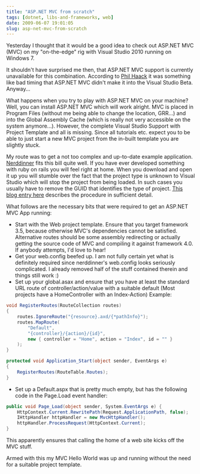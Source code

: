 ```yaml
---
title: "ASP.NET MVC from scratch"
tags: [dotnet, libs-and-frameworks, web]
date: 2009-06-07 19:01:05
slug: asp-net-mvc-from-scratch
---
```


Yesterday I thought that it would be a good idea to check out ASP.NET MVC (MVC) on my "on-the-edge" rig with Visual Studio 2010 running on Windows 7.

It shouldn't have surprised me then, that ASP.NET MVC support is currently unavailable for this combination. According to [Phil Haack](http://haacked.com/articles/AboutHaacked.aspx) it was something like bad timing that ASP.NET MVC didn't make it into the Visual Studio Beta. Anyway...

What happens when you try to play with ASP.NET MVC on your machine? Well, you can install ASP.NET MVC which will work alright. MVC is placed in Program Files (without me being able to change the location, GRR...) and into the Global Assembly Cache (which is really not very accessible on the system anymore...). However, the complete Visual Studio Support with Project Template and all is missing. Since all tutorials etc. expect you to be able to just start a new MVC project from the in-built template you are slightly stuck.

My route was to get a not too complex and up-to-date example application. [Nerddinner](http://www.codeplex.com/nerddinner) fits this bill quite well. If you have ever developed something with ruby on rails you will feel right at home. When you download and open it up you will stumble over the fact that the project type is unknown to Visual Studio which will stop the project from being loaded. In such cases you usually have to remove the GUID that identifies the type of project. [This blog entry here](http://weblogs.asp.net/leftslipper/archive/2009/01/20/opening-an-asp-net-mvc-project-without-having-asp-net-mvc-installed-the-project-type-is-not-supported-by-this-installation.aspx) describes the procedure in sufficient detail.

What follows are the necessary bits that were required to get an ASP.NET MVC App running:

*   Start with the Web project template. Ensure that you target framework 3.5, because otherwise MVC's dependencies cannot be satisfied. Alternative routes should be some assembly redirecting or actually getting the source code of MVC and compiling it against framework 4.0. If anybody attempts, I'd love to hear!
*   Get your web.config beefed up. I am not fully certain yet what is definitely required since nerddinner's web.config looks seriously complicated. I already removed half of the stuff contained therein and things still work :)
*   Set up your global.asax and ensure that you have at least the standard URL route of controller/action/value with a suitable default (Most projects have a HomeController with an Index-Action)
Example:

```csharp
void RegisterRoutes(RouteCollection routes)
{
    routes.IgnoreRoute("{resource}.axd/{*pathInfo}");
    routes.MapRoute(
        "Default",
        "{controller}/{action}/{id}",
        new { controller = "Home", action = "Index", id = "" }
    );
}

protected void Application_Start(object sender, EventArgs e)
{
    RegisterRoutes(RouteTable.Routes);
}
```

*   Set up a Default.aspx that is pretty much empty, but has the following code in the Page.Load event handler:

```csharp
public void Page_Load(object sender, System.EventArgs e) {
    HttpContext.Current.RewritePath(Request.ApplicationPath, false);
    IHttpHandler httpHandler = new MvcHttpHandler();
    httpHandler.ProcessRequest(HttpContext.Current);
}
```

This apparently ensures that calling the home of a web site kicks off the MVC stuff.

Armed with this my MVC Hello World was up and running without the need for a suitable project template.